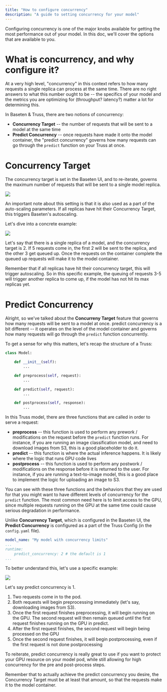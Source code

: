 ```yaml
---
title: "How to configure concurrency"
description: "A guide to setting concurrency for your model"
---
```


Configuring concurrency is one of the major knobs available for getting the most performance
out of your model. In this doc, we'll cover the options that are available to you.

# What is concurrency, and why configure it?

At a very high level, "concurrency" in this context refers to how many requests a single replica can
process at the same time. There are no right answers to what this number ought to be -- the specifics
of your model and the metrics you are optimizing for (throughput? latency?) matter a lot for determining this.

In Baseten & Truss, there are two notions of concurrency:
* **Concurrency Target** -- the number of requests that will be sent to a model at the same time
* **Predict Concurrency** -- once requests have made it onto the model container, the "predict concurrency" governs how many
requests can go through the `predict` function on your Truss at once.

# Concurrency Target

The concurrency target is set in the Baseten UI, and to re-iterate, governs the maximum number of requests that will be sent
to a single model replica.

<Frame>
  <img src="/images/concurrency-target-picture.png" />
</Frame>

An important note about this setting is that it is also used as a part of the auto-scaling parameters. If all replicas have
hit their Concurrency Target, this triggers Baseten's autoscaling.

Let's dive into a concrete example:

<Frame>
  <img src="/images/concurrency-flow-chart-high-level.png" />
</Frame>

Let's say that there is a single replica of a model, and the concurrency target is 2. If 5 requests come in, the first 2 will
be sent to the replica, and the other 3 get queued up. Once the requests on the container complete the queued up
requests will make it to the model container.

<Note>
Remember that if all replicas have hit their concurrency target, this will trigger autoscaling. So in this specific example,
the queuing of requests 3-5 will trigger another replica to come up, if the model has not hit its max replicas yet.
</Note>


# Predict Concurrency

Alright, so we've talked about the **Concurreny Target** feature that governs how many requests will be sent to a model at once.
predict concurrency is a bit different -- it operates on the level of the model container and governs how many requests will go
through the `predict` function concurrently.

To get a sense for why this matters, let's recap the structure of a Truss:

```python model.py
class Model:

    def __init__(self):
        ...

    def preprocess(self, request):
        ...

    def predict(self, request):
        ...

    def postprocess(self, response):
        ...
```

In this Truss model, there are three functions that are called in order to serve a request:
* **preprocess** -- this function is used to perform any prework / modifications on the request before the `predict` function
runs. For instance, if you are running an image classification model, and need to download images from S3, this is a good placeholder
to do it.
* **predict** -- this function is where the actual inference happens. It is likely where the logic that runs GPU code lives
* **postprocess** -- this function is used to perform any postwork / modifications on the response before it is returned to the
user. For instance, if you are running a text-to-image model, this is a good place to implement the logic for uploading an image
to S3.

You can see with these three functions and the behaviors that they are used for that you might want to have different
levels of concurrency for the `predict` function. The most common need here is to limit access to the GPU, since multiple
requests running on the GPU at the same time could cause serious degradation in performance.

Unlike **Concurrency Target**, which is configured in the Baseten UI, the **Predict Concurrency** is configured as a part
of the Truss Config (in the `config.yaml` file).

```yaml config.yaml
model_name: "My model with concurrency limits"
...
runtime:
    predict_concurrency: 2 # the default is 1
...
```

To better understand this, let's use a specific example:

<Frame>
  <img src="/images/concurrency-flow-model-pod.png" />
</Frame>

Let's say predict concurrency is 1.
1. Two requests come in to the pod.
2. Both requests will begin preprocessing immediately (let's say,
downloading images from S3).
3. Once the first request finishes preprocessing, it will begin running on the GPU. The second request
will then remain queued until the first request finishes running on the GPU in predict.
4. After the first request finishes, the second request will begin being processed on the GPU
5. Once the second request finishes, it will begin postprocessing, even if the first request is not done postprocessing

To reiterate, predict concurrency is really great to use if you want to protect your GPU resource on your model pod,
while still allowing for high concurrency for the pre and post-process steps.

<Note>
Remember that to actually achieve the predict concurrency you desire, the Concurrency Target must be at least that amount,
so that the requests make it to the model container.
</Note>
